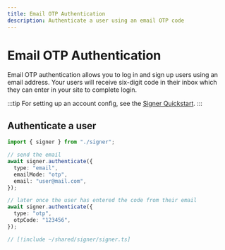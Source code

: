 ```yaml
---
title: Email OTP Authentication
description: Authenticate a user using an email OTP code
---
```


# Email OTP Authentication

Email OTP authentication allows you to log in and sign up users using an email address. Your users will receive six-digit code in their inbox which they can enter in your site to complete login.

:::tip
For setting up an account config, see the [Signer Quickstart](/signer/quickstart).
:::

## Authenticate a user

<CodeBlocks>

```ts twoslash example.ts
import { signer } from "./signer";

// send the email
await signer.authenticate({
  type: "email",
  emailMode: "otp",
  email: "user@mail.com",
});

// later once the user has entered the code from their email
await signer.authenticate({
  type: "otp",
  otpCode: "123456",
});
```

```ts twoslash [signer] filename="signer.ts"
// [!include ~/shared/signer/signer.ts]
```

</CodeBlocks>
